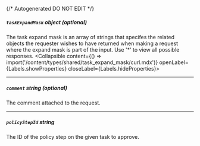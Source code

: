 {/* Autogenerated DO NOT EDIT  */}

##### `taskExpandMask` _object (optional)_
The task expand mask is an array of strings that specifes the related objects the requester wishes to have returned when making a request where the expand mask is part of the input. Use '\*' to view all possible responses.
<Collapsible content={() => import('/content/types/shared/task_expand_mask/curl.mdx')} openLabel={Labels.showProperties} closeLabel={Labels.hideProperties}>
</Collapsible>

---
##### `comment` _string (optional)_
The comment attached to the request.

---
##### `policyStepId` _string_
The ID of the policy step on the given task to approve.



